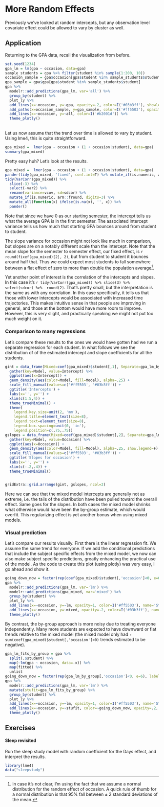 # More Random Effects

Previously we've looked at random intercepts, but any observation level covariate effect could be allowed to vary by cluster as well.


## Application

Returning to the GPA data, recall the visualization from before.


```r
set.seed(1234)
gpa_lm = lm(gpa ~ occasion, data=gpa)
sample_students = gpa %>% filter(student %in% sample(1:200, 10))
occasion_sample = gpa$occasion[gpa$student %in% sample_students$student]
gpa_sample = gpa$gpa[gpa$student %in% sample_students$student]
gpa %>% 
  modelr::add_predictions(gpa_lm, var='all') %>% 
  group_by(student) %>% 
  plot_ly %>% 
  add_lines(x=~occasion, y=~gpa, opacity=.2, color=I('#03b3ff'), showlegend=F) %>%
  add_paths(x=occasion_sample, y=gpa_sample, color=I('#ff5503'), opacity=.5, showlegend=F) %>% 
  add_lines(x=~occasion, y=~all, color=I('#b2001d')) %>% 
  theme_plotly()
```

<br>
Let us now assume that the trend over time is allowed to vary by student.  Using <span class="pack">lme4</span>, this is quite straightforward.

```r
gpa_mixed =  lmer(gpa ~ occasion + (1 + occasion|student), data=gpa)
summary(gpa_mixed)
```

Pretty easy huh? Let's look at the results.


```r
gpa_mixed =  lmer(gpa ~ occasion + (1 + occasion|student), data=gpa)
pander(tidy(gpa_mixed, 'fixed', conf.int=T) %>% mutate_if(is.numeric, arm::fround, digits=2))
tidy(VarCorr(gpa_mixed)) %>% 
  slice(-3) %>%  
  select(-var2) %>% 
  rename(variance=vcov, sd=sdcor) %>%  
  mutate_if(is.numeric, arm::fround, digits=3) %>% 
  mutate_all(function(x) ifelse(is.na(x), '', x)) %>%
  pander()
```

Note that since we have 0 as our starting semester, the intercept tells us what the average GPA is in the first semester.  The associated intercept variance tells us how much that starting GPA bounces around from student to student.

The slope variance for occasion might not look like much in comparison, but slopes are on a notably different scale than the intercept.  Note that the mean slope for the semester to semester effect, our fixed effect, is `r round(fixef(gpa_mixed)[2], 2)`, but from student to student it bounces around half that.  Thus we could expect most students to fall somewhere between a flat effect of zero to more than double the population average[^sdslopes]. 

Yet another point of interest is the correlation of the intercepts and slopes. In this case it's `r tidy(VarCorr(gpa_mixed)) %>% slice(3) %>% select(sdcor) %>%  round(2)`. That's pretty small, but the interpretation is the same as with any correlation.  In this case specifically, it tells us that those with lower intercepts would be associated with increased time trajectories.   This makes intuitive sense in that people are improving in general, and those at the bottom would have more room to improve.  However, this is very slight, and practically speaking we might not put too much weight on it.


### Comparison to many regressions


Let's compare these results to the ones we would have gotten had we run a separate regression for each student.  In what follows we see the distribution of of the estimated intercept and slope coefficients for all the students.

```r
gint = data_frame(Mixed=coef(gpa_mixed)$student[,1], Separate=gpa_lm_by_group[,1]) %>% 
  gather(key=Model, value=Intercept) %>% 
  ggplot(aes(x=Intercept)) +
  geom_density(aes(color=Model, fill=Model), alpha=.25) +
  scale_fill_manual(values=c('#ff5503', '#03b3ff')) +
  ggtitle('Intercepts') +
  labs(x='', y='') +
  xlim(c(1.5,4)) +
  theme_trueMinimal() +
  theme(
    legend.key.size=unit(2, 'mm'),
    legend.title=element_text(size=8),
    legend.text=element_text(size=8),
    legend.box.spacing=unit(0, 'in'),
    legend.position=c(.75,.75))
gslopes = data_frame(Mixed=coef(gpa_mixed)$student[,2], Separate=gpa_lm_by_group[,2]) %>% 
  gather(key=Model, value=Occasion) %>% 
  ggplot(aes(x=Occasion)) +
  geom_density(aes(color=Model, fill=Model), alpha=.25, show.legend=F) +
  scale_fill_manual(values=c('#ff5503', '#03b3ff')) +
  ggtitle('Slopes for occasion') +
  labs(x='', y='') +
  xlim(c(-.2,.4)) +
  theme_trueMinimal() 


gridExtra::grid.arrange(gint, gslopes, ncol=2)
```

Here we can see that the mixed model intercepts are generally not as extreme, i.e. the tails of the distribution have been pulled toward the overall effect.  Same goes for the slopes. In both cases the mixed model shrinks what otherwise would have been the by-group estimate, which would overfit.  This <span class="emph">regularizing</span> effect is yet another bonus when using mixed models.


### Visual prediction

Let's compare our results visually. First there is the linear regression fit. We assume the same trend for everyone.  If we add the conditional predictions that include the subject specific effects from the mixed model, we now can also make subject specific predictions, greatly enhancing the practical use of the model.  As the code to create this plot (using <span class="pack">plotly</span>) was very easy, I go ahead and show it.

```r
going_down_now = factor(rep(coef(gpa_mixed)$student[,'occasion']<0, e=6), labels=c('Up', 'Down'))
gpa %>% 
  modelr::add_predictions(gpa_lm, var='lm') %>% 
  modelr::add_predictions(gpa_mixed, var='mixed') %>% 
  group_by(student) %>% 
  plot_ly %>% 
  add_lines(x=~occasion, y=~lm, opacity=1, color=I('#ff5503'), name='Standard\nRegression') %>%
  add_lines(x=~occasion, y=~mixed, opacity=.2, color=I('#03b3ff'), name='Mixed\nModel') %>%
  theme_plotly()
```

By contrast, the by-group approach is more noisy due to treating everyone independently.  Many more students are expected to have downward or flat trends relative to the mixed model (the mixed model only had `r sum(coef(gpa_mixed)$student[,'occasion']<0)` trends estimated to be negative).

```r
gpa_lm_fits_by_group = gpa %>% 
  split(.$student) %>% 
  map(~lm(gpa ~ occasion, data=.x)) %>% 
  map(fitted) %>% 
  unlist
going_down_now = factor(rep(gpa_lm_by_group[,'occasion']<0, e=6), labels=c('Up', 'Down'))
gpa %>% 
  modelr::add_predictions(gpa_lm, var='lm') %>% 
  mutate(stufit=gpa_lm_fits_by_group) %>% 
  group_by(student) %>% 
  plot_ly %>% 
  add_lines(x=~occasion, y=~lm, opacity=1, color=I('#ff5503'), name='Standard\nRegression') %>%
  add_lines(x=~occasion, y=~stufit, color=~going_down_now, opacity=.2, color=I('#03b3ff'), name='By Group') %>%
  theme_plotly()
```


## Exercises

#### Sleep revisited

Run the sleep study model with random coefficient for the Days effect, and interpret the results.

```r
library(lme4)
data("sleepstudy")
```


[^sdslopes]: In case it's not clear, I'm using the fact that we assume a normal distribution for the random effect of occasion.  A quick rule of thumb for a normal distribution is that 95% fall between $\pm$ 2 standard deviations of the mean.